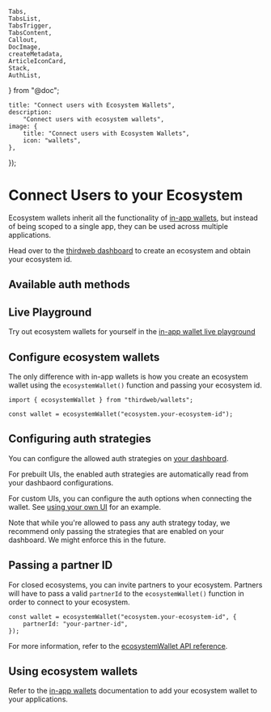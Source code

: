 	Tabs,
	TabsList,
	TabsTrigger,
	TabsContent,
	Callout,
	DocImage,
	createMetadata,
	ArticleIconCard,
	Stack,
	AuthList,
} from "@doc";

	title: "Connect users with Ecosystem Wallets",
	description:
		"Connect users with ecosystem wallets",
	image: {
		title: "Connect users with Ecosystem Wallets",
		icon: "wallets",
	},
});

# Connect Users to your Ecosystem

Ecosystem wallets inherit all the functionality of [in-app wallets](/references/typescript/v5/in-app-wallet), but instead of being scoped to a single app, they can be used across multiple applications.

Head over to the [thirdweb dashboard](https://thirdweb.com/team) to create an ecosystem and obtain your ecosystem id.

## Available auth methods

<AuthList />

## Live Playground

Try out ecosystem wallets for yourself in the [in-app wallet live playground](https://playground.thirdweb.com/connect/in-app-wallet/ecosystem)

<Stack>

<ArticleIconCard
	title="Try the demo"
	icon={ExternalLink}
	href="https://playground.thirdweb.com/connect/in-app-wallet/ecosystem"
	description="See the SDK in action on the live playground"
/>

</Stack>

## Configure ecosystem wallets

The only difference with in-app wallets is how you create an ecosystem wallet using the `ecosystemWallet()` function and passing your ecosystem id.

```tsx
import { ecosystemWallet } from "thirdweb/wallets";

const wallet = ecosystemWallet("ecosystem.your-ecosystem-id");
```

## Configuring auth strategies

You can configure the allowed auth strategies on [your dashboard](https://thirdweb.com/team/~/~/ecosystem).

<DocImage src={EcosystemSocialConfig}/>

For prebuilt UIs, the enabled auth strategies are automatically read from your dashbaord configurations.

For custom UIs, you can configure the auth options when connecting the wallet. See [using your own UI](#using-your-own-ui) for an example. 

<Callout variant="warning" title="Using disabled auth strategies">
	Note that while you're allowed to pass any auth strategy today, we recommend only passing the strategies that are enabled on your dashboard. We might enforce this in the future.
</Callout>

## Passing a partner ID

For closed ecosystems, you can invite partners to your ecosystem. Partners will have to pass a valid `partnerId` to the `ecosystemWallet()` function in order to connect to your ecosystem.

```tsx
const wallet = ecosystemWallet("ecosystem.your-ecosystem-id", {
	partnerId: "your-partner-id",
});
```

For more information, refer to the [ecosystemWallet API reference](/references/typescript/v5/ecosystemWallet).

<Stack>

<ArticleIconCard
	title="ecosystemWallet API reference"
	icon={TypeScriptIcon}
	href="/references/typescript/v5/ecosystemWallet"
	description="Learn more about the ecosystemWallet function"
/>

</Stack>

## Using ecosystem wallets

Refer to the [in-app wallets](/references/typescript/v5/in-app-wallet) documentation to add your ecosystem wallet to your applications.
